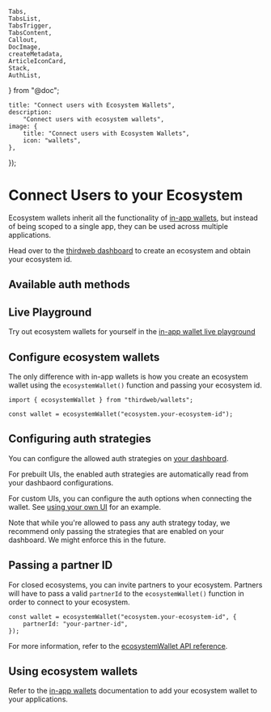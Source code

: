 	Tabs,
	TabsList,
	TabsTrigger,
	TabsContent,
	Callout,
	DocImage,
	createMetadata,
	ArticleIconCard,
	Stack,
	AuthList,
} from "@doc";

	title: "Connect users with Ecosystem Wallets",
	description:
		"Connect users with ecosystem wallets",
	image: {
		title: "Connect users with Ecosystem Wallets",
		icon: "wallets",
	},
});

# Connect Users to your Ecosystem

Ecosystem wallets inherit all the functionality of [in-app wallets](/references/typescript/v5/in-app-wallet), but instead of being scoped to a single app, they can be used across multiple applications.

Head over to the [thirdweb dashboard](https://thirdweb.com/team) to create an ecosystem and obtain your ecosystem id.

## Available auth methods

<AuthList />

## Live Playground

Try out ecosystem wallets for yourself in the [in-app wallet live playground](https://playground.thirdweb.com/connect/in-app-wallet/ecosystem)

<Stack>

<ArticleIconCard
	title="Try the demo"
	icon={ExternalLink}
	href="https://playground.thirdweb.com/connect/in-app-wallet/ecosystem"
	description="See the SDK in action on the live playground"
/>

</Stack>

## Configure ecosystem wallets

The only difference with in-app wallets is how you create an ecosystem wallet using the `ecosystemWallet()` function and passing your ecosystem id.

```tsx
import { ecosystemWallet } from "thirdweb/wallets";

const wallet = ecosystemWallet("ecosystem.your-ecosystem-id");
```

## Configuring auth strategies

You can configure the allowed auth strategies on [your dashboard](https://thirdweb.com/team/~/~/ecosystem).

<DocImage src={EcosystemSocialConfig}/>

For prebuilt UIs, the enabled auth strategies are automatically read from your dashbaord configurations.

For custom UIs, you can configure the auth options when connecting the wallet. See [using your own UI](#using-your-own-ui) for an example. 

<Callout variant="warning" title="Using disabled auth strategies">
	Note that while you're allowed to pass any auth strategy today, we recommend only passing the strategies that are enabled on your dashboard. We might enforce this in the future.
</Callout>

## Passing a partner ID

For closed ecosystems, you can invite partners to your ecosystem. Partners will have to pass a valid `partnerId` to the `ecosystemWallet()` function in order to connect to your ecosystem.

```tsx
const wallet = ecosystemWallet("ecosystem.your-ecosystem-id", {
	partnerId: "your-partner-id",
});
```

For more information, refer to the [ecosystemWallet API reference](/references/typescript/v5/ecosystemWallet).

<Stack>

<ArticleIconCard
	title="ecosystemWallet API reference"
	icon={TypeScriptIcon}
	href="/references/typescript/v5/ecosystemWallet"
	description="Learn more about the ecosystemWallet function"
/>

</Stack>

## Using ecosystem wallets

Refer to the [in-app wallets](/references/typescript/v5/in-app-wallet) documentation to add your ecosystem wallet to your applications.
